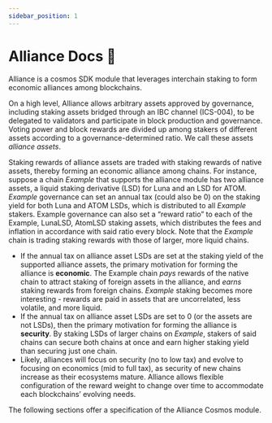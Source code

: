 ```yaml
---
sidebar_position: 1
---
```


# Alliance Docs 🤝

Alliance is a cosmos SDK module that leverages interchain staking to form economic alliances among blockchains.

On a high level, Alliance allows arbitrary assets approved by governance, including staking assets bridged through an IBC channel (ICS-004), to be delegated to validators and participate in block production and governance. Voting power and block rewards are divided up among stakers of different assets according to a governance-determined ratio. We call these assets *alliance assets*.

Staking rewards of alliance assets are traded with staking rewards of native assets, thereby forming an economic alliance among chains. For instance, suppose a chain *Example* that supports the alliance module has two alliance assets, a liquid staking derivative (LSD) for Luna and an LSD for ATOM. *Example* governance can set an annual tax (could also be 0) on the staking yield for both Luna and ATOM LSDs, which is distributed to all *Example* stakers. Example governance can also set a “reward ratio” to each of the Example, LunaLSD, AtomLSD staking assets, which distributes the fees and inflation in accordance with said ratio every block. Note that the *Example* chain is trading staking rewards with those of larger, more liquid chains.

- If the annual tax on alliance asset LSDs are set at the staking yield of the supported alliance assets, the primary motivation for forming the alliance is **economic**. The Example chain *pays* rewards of the native chain to attract staking of foreign assets in the alliance, and *earns* staking rewards from foreign chains. *Example* staking becomes more interesting - rewards are paid in assets that are uncorrelated, less volatile, and more liquid.
- If the annual tax on alliance asset LSDs are set to 0 (or the assets are not LSDs), then the primary motivation for forming the alliance is **security**. By staking LSDs of larger chains on *Example*, stakers of said chains can secure both chains at once and earn higher staking yield than securing just one chain.
- Likely, alliances will focus on security (no to low tax) and evolve to focusing on economics (mid to full tax), as security of new chains increase as their ecosystems mature. Alliance allows flexible configuration of the reward weight to change over time to accommodate each blockchains’ evolving needs.

The following sections offer a specification of the Alliance Cosmos module.